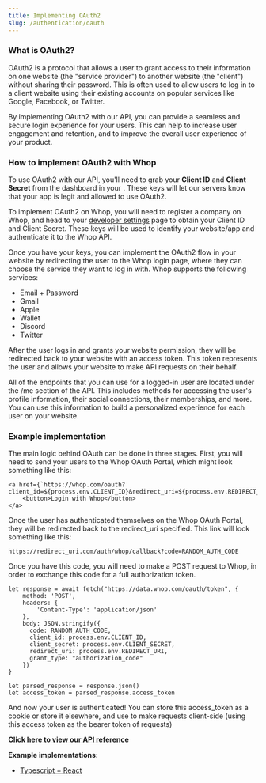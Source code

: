 ```yaml
---
title: Implementing OAuth2
slug: /authentication/oauth
---
```


### What is OAuth2?

OAuth2 is a protocol that allows a user to grant access to their information on one website (the "service provider") to another website (the "client") without sharing their password. This is often used to allow users to log in to a client website using their existing accounts on popular services like Google, Facebook, or Twitter.

By implementing OAuth2 with our API, you can provide a seamless and secure login experience for your users. This can help to increase user engagement and retention, and to improve the overall user experience of your product.


### How to implement OAuth2 with Whop
To use OAuth2 with our API, you'll need to grab your **Client ID** and **Client Secret** from the dashboard in your . These keys will let our servers know that your app is legit and allowed to use OAuth2.

To implement OAuth2 on Whop, you will need to register a company on Whop, and head to your [developer settings](https://dash.whop.com/settings?settingsPage=developer) page to obtain your Client ID and Client Secret. These keys will be used to identify your website/app and authenticate it to the Whop API.

Once you have your keys, you can implement the OAuth2 flow in your website by redirecting the user to the Whop login page, where they can choose the service they want to log in with. Whop supports the following services:
- Email + Password
- Gmail
- Apple
- Wallet
- Discord
- Twitter

After the user logs in and grants your website permission, they will be redirected back to your website with an access token. This token represents the user and allows your website to make API requests on their behalf.

All of the endpoints that you can use for a logged-in user are located under the /me section of the API. This includes methods for accessing the user's profile information, their social connections, their memberships, and more. You can use this information to build a personalized experience for each user on your website.


### Example implementation

The main logic behind OAuth can be done in three stages. First, you will need to send your users to the Whop OAuth Portal, which might look something like this:

```
<a href={`https://whop.com/oauth?client_id=${process.env.CLIENT_ID}&redirect_uri=${process.env.REDIRECT_URI}`}>
    <button>Login with Whop</button>
</a>
```

Once the user has authenticated themselves on the Whop OAuth Portal, they will be redirected back to the redirect_uri specified. This link will look something like this:
```
https://redirect_uri.com/auth/whop/callback?code=RANDOM_AUTH_CODE
```

Once you have this code, you will need to make a POST request to Whop, in order to exchange this code for a full authorization token.

```
let response = await fetch("https://data.whop.com/oauth/token", {
    method: 'POST',
    headers: {
        'Content-Type': 'application/json'
    },
    body: JSON.stringify({
      code: RANDOM_AUTH_CODE,
      client_id: process.env.CLIENT_ID,
      client_secret: process.env.CLIENT_SECRET,
      redirect_uri: process.env.REDIRECT_URI,
      grant_type: "authorization_code"
    })
}

let parsed_response = response.json()
let access_token = parsed_response.access_token
```
And now your user is authenticated! You can store this access_token as a cookie or store it elsewhere, and use to make requests client-side (using this access token as the bearer token of requests)


[**Click here to view our API reference**](https://dev.whop.com/v2.0/reference/oauth-implementation)

**Example implementations:**

- [Typescript + React](https://github.com/Wyatt-SG/whop-oauth-nextjs-app)